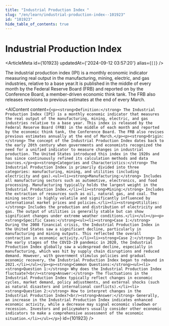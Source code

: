 ```yaml
---
title: "Industrial Production Index "
slug: "/en/learn/industrial-production-index--101923"
id: "101923"
hide_table_of_contents: true
---
```



# Industrial Production Index 

<ArticleMeta id={101923} updatedAt={'2024-09-12 03:57:20'} alias={`[]`} />
<div className='border-solid border-b border-t-0 my-4 border-[var(--ifm-color-gray-300)]' />

The industrial production index (IPI) is a monthly economic indicator measuring real output in the manufacturing, mining, electric, and gas industries, relative to a base year.It is published in the middle of every month by the Federal Reserve Board (FRB) and reported on by the Conference Board, a member-driven economic think tank. The FRB also releases revisions to previous estimates at the end of every March.

<AIContent content={`<p><strong>Definition:</strong> The Industrial Production Index (IPI) is a monthly economic indicator that measures the real output of the manufacturing, mining, electric, and gas industries relative to a base year. This index is released by the Federal Reserve Board (FRB) in the middle of each month and reported by the economic think tank, the Conference Board. The FRB also revises previous estimates annually at the end of March.</p><p><strong>Origin:</strong> The concept of the Industrial Production Index dates back to the early 20th century when governments and economists recognized the need for a unified indicator to measure changes in industrial production. The United States introduced this index in the 1920s and has since continuously refined its calculation methods and data sources.</p><p><strong>Categories and Characteristics:</strong> The Industrial Production Index is primarily divided into three categories: manufacturing, mining, and utilities (including electricity and gas).<ul><li><strong>Manufacturing:</strong> Includes all manufacturing sectors such as automotive, electronics, and food processing. Manufacturing typically holds the largest weight in the Industrial Production Index.</li><li><strong>Mining:</strong> Includes the extraction of resources such as oil, natural gas, and coal. The mining sector is highly volatile and significantly influenced by international market prices and policies.</li><li><strong>Utilities:</strong> Includes the production and distribution of electricity and gas. The output of utilities is generally stable but can show significant changes under extreme weather conditions.</li></ul></p><p><strong>Specific Cases:</strong><ul><li><strong>Case 1:</strong> During the 2008 financial crisis, the Industrial Production Index in the United States saw a significant decline, particularly in manufacturing and mining outputs. This reflected the overall contraction in economic activity.</li><li><strong>Case 2:</strong> In the early stages of the COVID-19 pandemic in 2020, the Industrial Production Index globally saw a widespread decline, especially in manufacturing, which was hit by supply chain disruptions and reduced demand. However, with government stimulus policies and gradual economic recovery, the Industrial Production Index began to rebound in 2021.</li></ul></p><p><strong>Common Questions:</strong><ul><li><strong>Question 1:</strong> Why does the Industrial Production Index fluctuate?<br/><strong>Answer:</strong> The fluctuations in the Industrial Production Index typically reflect changes in economic cycles, market demand, policy adjustments, and external shocks (such as natural disasters and international conflicts).</li><li><strong>Question 2:</strong> How to interpret changes in the Industrial Production Index?<br/><strong>Answer:</strong> Generally, an increase in the Industrial Production Index indicates enhanced economic activity, while a decrease may signal economic slowdown or recession. Investors and policymakers usually consider other economic indicators to make a comprehensive assessment of the economic situation.</li></ul></p>`} id={101923} />
